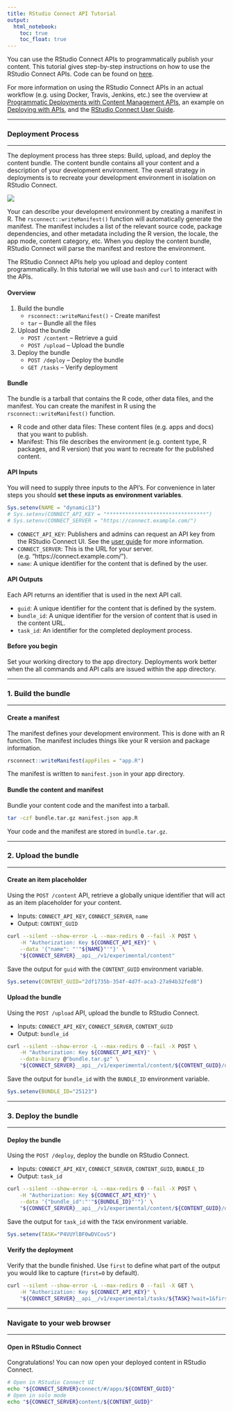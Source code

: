 ```yaml
---
title: RStudio Connect API Tutorial
output: 
  html_notebook:
    toc: true
    toc_float: true
---
```


You can use the RStudio Connect APIs to programmatically publish your content. This tutorial gives step-by-step instructions on how to use the RStudio Connect APIs. Code can be found on [here](https://github.com/nwstephens/connect-api). 

For more information on using the RStudio Connect APIs in an actual workflow (e.g. using Docker, Travis, Jenkins, etc.) see the overview at [Programmatic Deployments with Content Management APIs](https://solutions.rstudio.com/deploy/deploy/), an example on [Deploying with APIs](https://github.com/rstudio/connect-api-deploy-shiny), and the [RStudio Connect User Guide](https://docs.rstudio.com/connect/user/cookbook.html#cookbook-deploying).

***

### Deployment Process

***

The deployment process has three steps: Build, upload, and deploy the content bundle. The content bundle contains all your content and a description of your development environment. The overall strategy in deployments is to recreate your development environment in isolation on RStudio Connect.

![](diagram.png)

Your can describe your development environment by creating a manifest in R. The `rsconnect::writeManifest()` function will automatically generate the manifest. The manifest includes a list of the relevant source code, package dependencies, and other metadata including the R version, the locale, the app mode, content category, etc. When you deploy the content bundle, RStudio Connect will parse the manifest and restore the environment. 

The RStudio Connect APIs help you upload and deploy content programmatically. In this tutorial we will use `bash` and `curl` to interact with the APIs.

#### Overview

1. Build the bundle
    * `rsconnect::writeManifest()` - Create manifest
    * `tar` -- Bundle all the files
2. Upload the bundle
    * `POST /content` -- Retrieve a guid
    * `POST /upload` -- Upload the bundle 
3. Deploy the bundle
    * `POST /deploy` -- Deploy the bundle
    * `GET /tasks` -- Verify deployment

#### Bundle

The bundle is a tarball that contains the R code, other data files, and the manifest. You can create the manifest in R using the `rsconnect::writeManifest()` function.

* R code and other data files: These content files (e.g. apps and docs) that you want to publish.
* Manifest: This file describes the environment (e.g. content type, R packages, and R version) that you want to recreate for the published content. 

#### API Inputs

You will need to supply three inputs to the API's. For convenience in later steps you should **set these inputs as environment variables**.

```r
Sys.setenv(NAME = "dynamic13")
# Sys.setenv(CONNECT_API_KEY = "********************************")
# Sys.setenv(CONNECT_SERVER = "https://connect.example.com/")
```

* `CONNECT_API_KEY`: Publishers and admins can request an API key from the RStudio Connect UI. See the [user guide](https://docs.rstudio.com/connect/user/cookbook.html#cookbook-configuring-your-scripts) for more information. 
* `CONNECT_SERVER`: This is the URL for your server. (e.g. "https://connect.example.com/").
* `name`: A unique identifier for the content that is defined by the user.

#### API Outputs

Each API returns an identifier that is used in the next API call.

* `guid`: A unique identifier for the content that is defined by the system.
* `bundle_id`: A unique identifier for the version of content that is used in the content URL.
* `task_id`: An identifier for the completed deployment process.

#### Before you begin

Set your working directory to the app directory. Deployments work better when the all commands and API calls are issued within the app directory.

***

### 1. Build the bundle

***

#### Create a manifest

The manifest defines your development environment. This is done with an R function. The manifest includes things like your R version and package information.

```r
rsconnect::writeManifest(appFiles = "app.R")
```

The manifest is written to `manifest.json` in your app directory.

#### Bundle the content and manifest

Bundle your content code and the manifest into a tarball.

```bash
tar -czf bundle.tar.gz manifest.json app.R
```

Your code and the manifest are stored in `bundle.tar.gz`.

***

### 2. Upload the bundle

***

#### Create an item placeholder

Using the `POST /content` API, retrieve a globally unique identifier that will act as an item placeholder for your content.

* Inputs: `CONNECT_API_KEY`, `CONNECT_SERVER`, `name`
* Output: `CONTENT_GUID`

```bash
curl --silent --show-error -L --max-redirs 0 --fail -X POST \
    -H "Authorization: Key ${CONNECT_API_KEY}" \
    --data '{"name": "'"${NAME}"'"}' \
    "${CONNECT_SERVER}__api__/v1/experimental/content"
```

Save the output for `guid` with the `CONTENT_GUID` environment variable.

```r
Sys.setenv(CONTENT_GUID="2df1735b-354f-4d7f-aca3-27a94b32fed8")
```

#### Upload the bundle

Using the `POST /upload` API, upload the bundle to RStudio Connect.

* Inputs: `CONNECT_API_KEY`, `CONNECT_SERVER`, `CONTENT_GUID`
* Output: `bundle_id`

```bash
curl --silent --show-error -L --max-redirs 0 --fail -X POST \
    -H "Authorization: Key ${CONNECT_API_KEY}" \
    --data-binary @"bundle.tar.gz" \
    "${CONNECT_SERVER}__api__/v1/experimental/content/${CONTENT_GUID}/upload"
```

Save the output for `bundle_id` with the `BUNDLE_ID` environment variable.

```r
Sys.setenv(BUNDLE_ID="25123")
```

***

### 3. Deploy the bundle

***

#### Deploy the bundle

Using the `POST /deploy`, deploy the bundle on RStudio Connect.

* Inputs: `CONNECT_API_KEY`, `CONNECT_SERVER`, `CONTENT_GUID`, `BUNDLE_ID`
* Output: `task_id`

```bash
curl --silent --show-error -L --max-redirs 0 --fail -X POST \
    -H "Authorization: Key ${CONNECT_API_KEY}" \
    --data '{"bundle_id":"'"${BUNDLE_ID}"'"}' \
    "${CONNECT_SERVER}__api__/v1/experimental/content/${CONTENT_GUID}/deploy"
```

Save the output for `task_id` with the `TASK` environment variable.

```r
Sys.setenv(TASK="P4VUYlBF0wDVCovS")
```

#### Verify the deployment

Verify that the bundle finished. Use `first` to define what part of the output you would like to capture (`first=0` by default).

```bash
curl --silent --show-error -L --max-redirs 0 --fail -X GET \
    -H "Authorization: Key ${CONNECT_API_KEY}" \
    "${CONNECT_SERVER}__api__/v1/experimental/tasks/${TASK}?wait=1&first=0"
```

***

### Navigate to your web browser

***

#### Open in RStudio Connect

Congratulations! You can now open your deployed content in RStudio Connect.

```bash
# Open in RStudio Connect UI
echo "${CONNECT_SERVER}connect/#/apps/${CONTENT_GUID}"
# Open in solo mode
echo "${CONNECT_SERVER}content/${CONTENT_GUID}"
```
